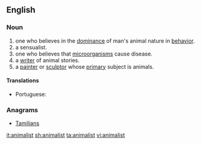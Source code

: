 ==English==

===Noun===
{{en-noun}}

# one who believes in the [[dominance]] of man's animal nature in [[behavior]].
# a sensualist.
# one who believes that [[microorganism]]s cause disease.
# a [[writer]] of animal stories.
# a [[painter]] or [[sculptor]] whose [[primary]] subject is animals.

====Translations====
{{trans-top|painter or sculptor whose primary subject is animals}}
* Portuguese: {{t|pt|animalista|m-f}}
{{trans-mid}}
{{trans-bottom}}

===Anagrams===
* [[Tamilians#English|Tamilians]]

[[it:animalist]]
[[sh:animalist]]
[[ta:animalist]]
[[vi:animalist]]